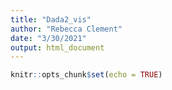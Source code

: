```yaml
---
title: "Dada2_vis"
author: "Rebecca Clement"
date: "3/30/2021"
output: html_document
---
```


```r
knitr::opts_chunk$set(echo = TRUE)
```
